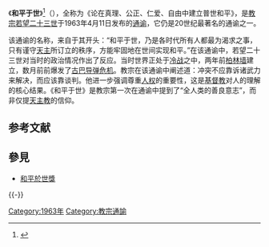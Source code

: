 《'''和平于世'''》<ref>{{cite book|author1=教宗若望廿三世|title=《和平》通諭|edition=再版，[[天主教香港教區|天主教香港教區]]社會傳播處|url=http://www.catholic.org.hk/v2/b5/teach/a02_1963.html|access-date=2017-09-23|archive-url=https://web.archive.org/web/20150320080805/http://www.catholic.org.hk/v2/b5/teach/a02_1963.html|archive-date=2015-03-20|dead-url=yes}}</ref>（{{lang-la|'''Pacem in Terris'''}}），全称为《论在真理、公正、仁爱、自由中建立普世和平》，是[[教宗|教宗]][[若望二十三世|若望二十三世]]于1963年4月11日发布的[[通谕|通谕]]，它仍是20世纪最著名的通谕之一。

该通谕的名称，来自于其开头：“和平于世，乃是各时代所有人都最为渴求之事，只有谨守[[基督教的神|天主]]所订立的秩序，方能牢固地在世间实现和平。”在该通谕中，若望二十三世对当时的政治情况作出了反应。当时世界正处于[[冷战|冷战]]之中，两年前[[柏林墙|柏林墙]]建立，数月前前爆发了[[古巴导弹危机|古巴导弹危机]]。教宗在该通谕中阐述道：冲突不应靠诉诸武力来解决，而应该靠谈判。他进一步强调尊重[[人权|人权]]的重要性，这是[[基督教|基督教]]对人的理解的核心结果。《和平于世》是教宗第一次在通谕中提到了“全人类的善良意志”，而非仅提[[天主教|天主教]]的信仰。

== 参考文献 ==
{{Reflist}}

== 參見 ==
* [[和平於世獎|和平於世獎]]

{{-}}
{{Authority control}}

[[Category:1963年|Category:1963年]]
[[Category:教宗通諭|Category:教宗通諭]]

{{Catholicism-stub}}